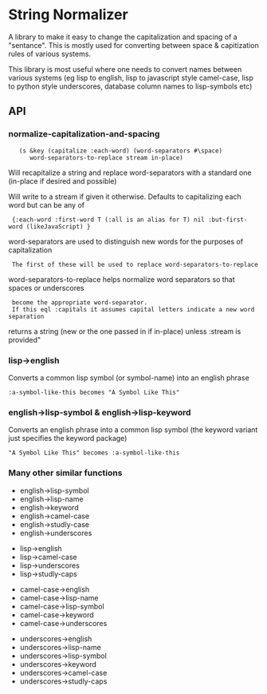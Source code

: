 = String Normalizer = 

A library to make it easy to change the capitalization and spacing of
a "sentance".  This is mostly used for converting between space &
capitization rules of various systems.

This library is most useful where one needs to convert names between 
various systems (eg lisp to english, lisp to javascript style camel-case,
lisp to python style underscores, database column names to lisp-symbols etc)

== API ==
=== normalize-capitalization-and-spacing ===

    (s &key (capitalize :each-word) (word-separators #\space)
       word-separators-to-replace stream in-place)

Will recapitalize a string and replace word-separators with a standard one
(in-place if desired and possible)

Will write to a stream if given it otherwise.
Defaults to capitalizing each word but can be any of
  {:each-word :first-word T (:all is an alias for T) nil :but-first-word (likeJavaScript) }

word-separators are used to distinguish new words for the purposes of capitalization
  The first of these will be used to replace word-separators-to-replace
word-separators-to-replace helps normalize word separators so that spaces or underscores
  become the appropriate word-separator.
  If this eql :capitals it assumes capital letters indicate a new word separation

returns a string (new or the one passed in if in-place) unless :stream is provided"

=== lisp->english ===

Converts a common lisp symbol (or symbol-name) into an english phrase

 :a-symbol-like-this becomes "A Symbol Like This"

=== english->lisp-symbol & english->lisp-keyword ===

Converts an english phrase into a common lisp symbol (the keyword 
variant just specifies the keyword package)

 "A Symbol Like This" becomes :a-symbol-like-this


=== Many other similar functions ===

* english->lisp-symbol
* english->lisp-name
* english->keyword
* english->camel-case
* english->studly-case
* english->underscores

* lisp->english
* lisp->camel-case
* lisp->underscores
* lisp->studly-caps

* camel-case->english
* camel-case->lisp-name
* camel-case->lisp-symbol
* camel-case->keyword
* camel-case->underscores

* underscores->english
* underscores->lisp-name
* underscores->lisp-symbol
* underscores->keyword
* underscores->camel-case
* underscores->studly-caps